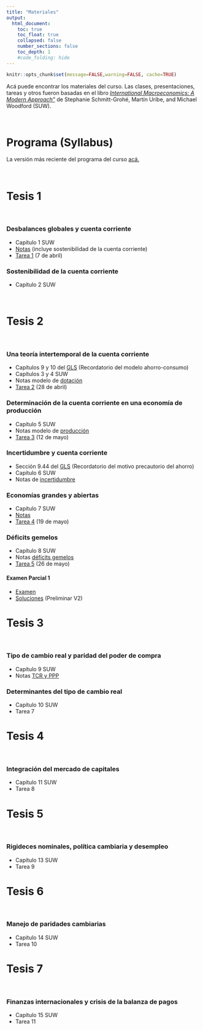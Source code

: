```yaml
---
title: "Materiales"
output:
  html_document:
    toc: true
    toc_float: true
    collapsed: false
    number_sections: false
    toc_depth: 1
    #code_folding: hide
---
```


```r
knitr::opts_chunk$set(message=FALSE,warning=FALSE, cache=TRUE)
```

Acá puede encontrar los materiales del curso. Las clases, presentaciones, tareas y otros fueron basadas en el libro [*International Macroeconomics: A Modern Approach"*](https://press.princeton.edu/books/hardcover/9780691170640/international-macroeconomics) de Stephanie Schmitt-Grohé, Martín Uribe, and Michael Woodford (SUW).

<br>

# Programa (Syllabus)

La versión más reciente del programa del curso [acá.](materials/MacroInternacional_I22.pdf)

<br>

# Tesis 1

<br>

### Desbalances globales y cuenta corriente

* Capítulo 1 SUW
* [Notas](materials/Tesis_1.pdf) (incluye sostenibilidad de la cuenta corriente)
* [Tarea 1](materials/Tarea_1.pdf) (7 de abril)

### Sostenibilidad de la cuenta corriente

* Capítulo 2 SUW

<br>

# Tesis 2 

<br>

### Una teoría intertemporal de la cuenta corriente

* Capítulos 9 y 10 del [GLS](https://www3.nd.edu/~esims1/GLS_may_2021.pdf) (Recordatorio del modelo ahorro-consumo)
* Capítulos 3 y 4 SUW
* Notas modelo de [dotación](materials/Determinacion_dotacion.pdf)
* [Tarea 2](materials/Tarea_2.pdf) (28 de abril)


### Determinación de la cuenta corriente en una economía de producción

* Capítulo 5 SUW
* Notas modelo de [producción](materials/Determinacion_produccion.pdf)
* [Tarea 3](materials/Tarea_3.pdf) (12 de mayo)

### Incertidumbre y cuenta corriente

* Sección 9.44 del [GLS](https://www3.nd.edu/~esims1/GLS_may_2021.pdf) (Recordatorio del motivo precautorio del ahorro)
* Capítulo 6 SUW
* Notas de [incertidumbre](materials/Incertidumbre.pdf)


### Economías grandes y abiertas

* Capítulo 7 SUW
* [Notas](materials/Determinacion_grande.pdf)
* [Tarea 4](materials/Tarea_4.pdf) (19 de mayo)


### Déficits gemelos

* Capítulo 8 SUW
* Notas [déficits gemelos](materials/DeficitsGemelos.pdf)
* [Tarea 5](materials/Tarea_5.pdf) (26 de mayo)

#### Examen Parcial 1 

* [Examen](materials/MT1A.pdf) 
* [Soluciones](materials/MT1-Solutions.pdf) (Preliminar V2)

# Tesis 3 

<br>

### Tipo de cambio real y paridad del poder de compra


* Capítulo 9 SUW
* Notas [TCR y PPP](materials/TCR_PPP.pdf)


### Determinantes del tipo de cambio real

* Capítulo 10 SUW
* Tarea 7

# Tesis 4

<br>

### Integración del mercado de capitales

* Capítulo 11 SUW
* Tarea 8

# Tesis 5

<br>

### Rigideces nominales, política cambiaria y desempleo 

* Capítulo 13 SUW
* Tarea 9

# Tesis 6

<br>

### Manejo de paridades cambiarias

* Capítulo 14 SUW
* Tarea 10

# Tesis 7

<br>

### Finanzas internacionales y crisis de la balanza de pagos

* Capítulo 15 SUW
* Tarea 11
